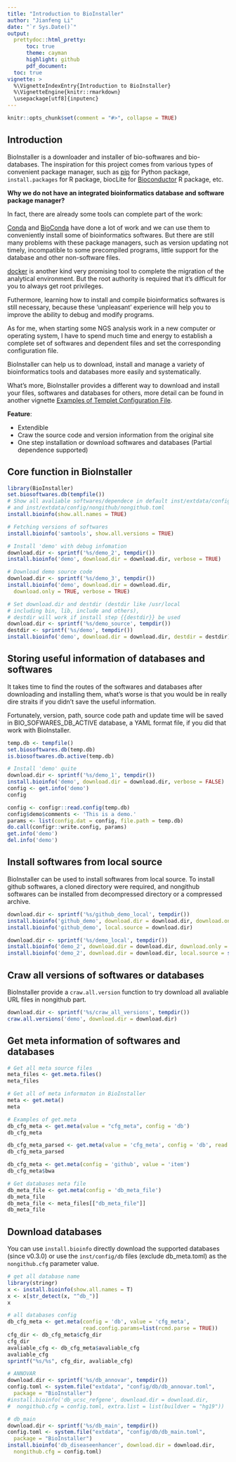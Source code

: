 ```yaml
---
title: "Introduction to BioInstaller"
author: "Jianfeng Li"
date: "`r Sys.Date()`"
output:
  prettydoc::html_pretty:
      toc: true
      theme: cayman
      highlight: github
      pdf_document:
  toc: true
vignette: >
  %\VignetteIndexEntry{Introduction to BioInstaller}
  %\VignetteEngine{knitr::rmarkdown}
  \usepackage[utf8]{inputenc}
---
```


```r
knitr::opts_chunk$set(comment = "#>", collapse = TRUE)
```

## Introduction

BioInstaller is a downloader and installer of bio-softwares and bio-databases. The inspiration for this project comes from various types of convenient package manager, such as [pip](https://pypi.python.org/pypi/pip) for Python package, `install.packages` for R package, biocLite for [Bioconductor](http://www.bioconductor.org) R package, etc.

**Why we do not have an integrated bioinformatics database and software package manager?**

In fact, there are already some tools can complete part of the work:

[Conda](https://conda.io/docs/intro.html) and [BioConda](http://bioconda.github.io) have done a lot of work and we can use them to conveniently install some of bioinformatics softwares. But there are still many problems with these package managers, such as version updating not timely, incompatible to some precompiled programs, little support for the database and other non-software files.

[docker](https://www.docker.com/) is another kind very promising tool to complete the migration of the analytical environment. But the root authority is required that it's difficult for you to always get root privileges.

Futhermore, learning how to install and compile bioinformatics softwares is still necessary, because these 'unpleasant' experience will help you to improve the ability to debug and modify programs.

As for me, when starting some NGS analysis work in a new computer or operating system, I have to spend much time and energy to
establish a complete set of softwares and dependent files and set the corresponding configuration file.

BioInstaller can help us to download, install and manage a variety of bioinformatics tools and databases more easily and systematically.

What's more, BioInstaller provides a different way to download and install your files, softwares and databases for others, more detail can be found in another vignette [Examples of Templet Configuration File](https://CRAN.R-project.org/package=BioInstaller/vignettes/write_configuration_file.html).

**Feature**:

- Extendible
- Craw the source code and version information from the original site
- One step installation or download softwares and databases (Partial dependence supported)

## Core function in BioInstaller

```r
library(BioInstaller)
set.biosoftwares.db(tempfile())
# Show all avaliable softwares/dependece in default inst/extdata/config/github/github.toml 
# and inst/extdata/config/nongithub/nongithub.toml
install.bioinfo(show.all.names = TRUE)

# Fetching versions of softwares
install.bioinfo('samtools', show.all.versions = TRUE)

# Install 'demo' with debug infomation
download.dir <- sprintf('%s/demo_2', tempdir())
install.bioinfo('demo', download.dir = download.dir, verbose = TRUE)

# Download demo source code
download.dir <- sprintf('%s/demo_3', tempdir())
install.bioinfo('demo', download.dir = download.dir,
  download.only = TRUE, verbose = TRUE)

# Set download.dir and destdir (destdir like /usr/local 
# including bin, lib, include and others), 
# destdir will work if install step {{destdir}} be used
download.dir <- sprintf('%s/demo_source', tempdir())
destdir <- sprintf('%s/demo', tempdir())
install.bioinfo('demo', download.dir = download.dir, destdir = destdir)
```

## Storing useful information of databases and softwares

It takes time to find the routes of the softwares and databases after downloading and installing them, what’s worse is that you would be in really dire straits if you didn't save the useful information. 

Fortunately, version, path, source code path and update time will be saved in BIO_SOFWARES_DB_ACTIVE database, a YAML format file, if you did that work with BioInstaller.

```r
temp.db <- tempfile()
set.biosoftwares.db(temp.db)
is.biosoftwares.db.active(temp.db)

# Install 'demo' quite
download.dir <- sprintf('%s/demo_1', tempdir())
install.bioinfo('demo', download.dir = download.dir, verbose = FALSE)
config <- get.info('demo')
config

config <- configr::read.config(temp.db)
config$demo$comments <- 'This is a demo.'
params <- list(config.dat = config, file.path = temp.db)
do.call(configr::write.config, params)
get.info('demo')
del.info('demo')
```

## Install softwares from local source

BioInstaller can be used to install softwares from local source. To install github softwares, a cloned directory were required, and nongithub softwares can be installed from decompressed directory or a compressed archive.

```r
download.dir <- sprintf('%s/github_demo_local', tempdir())
install.bioinfo('github_demo', download.dir = download.dir, download.only = TRUE, verbose = FALSE)
install.bioinfo('github_demo', local.source = download.dir)

download.dir <- sprintf('%s/demo_local', tempdir())
install.bioinfo('demo_2', download.dir = download.dir, download.only = TRUE, verbose = FALSE)
install.bioinfo('demo_2', download.dir = download.dir, local.source = sprintf('%s/GRCh37_MT_ensGene.txt.gz', download.dir), decompress = TRUE)
```

## Craw all versions of softwares or databases

BioInstaller provide a `craw.all.version` function to try download all avaliable URL files in nongithub part.

```r
download.dir <- sprintf('%s/craw_all_versions', tempdir())
craw.all.versions('demo', download.dir = download.dir)
```

## Get meta information of softwares and databases

```r
# Get all meta source files
meta_files <- get.meta.files()
meta_files

# Get all of meta informaton in BioInstaller
meta <- get.meta()
meta

# Examples of get.meta
db_cfg_meta <- get.meta(value = "cfg_meta", config = 'db')
db_cfg_meta

db_cfg_meta_parsed <- get.meta(value = 'cfg_meta', config = 'db', read.config.params = list(rcmd.parse = TRUE))
db_cfg_meta_parsed

db_cfg_meta <- get.meta(config = 'github', value = 'item')
db_cfg_meta$bwa

# Get databases meta file
db_meta_file <- get.meta(config = 'db_meta_file')
db_meta_file
db_meta_file <- meta_files[["db_meta_file"]]
db_meta_file
```

## Download databases

You can use `install.bioinfo` directly download the supported databases (since v0.3.0) or use the `inst/config/db` files (exclude db_meta.toml) as the `nongithub.cfg` parameter value.

```r
# get all database name
library(stringr)
x <- install.bioinfo(show.all.names = T)
x <- x[str_detect(x, "^db_")]
x

# all databases config 
db_cfg_meta <- get.meta(config = 'db', value = 'cfg_meta', 
                        read.config.params=list(rcmd.parse = TRUE))
cfg_dir <- db_cfg_meta$cfg_dir
cfg_dir
avaliable_cfg <- db_cfg_meta$avaliable_cfg
avaliable_cfg
sprintf("%s/%s", cfg_dir, avaliable_cfg)

# ANNOVAR
download.dir <- sprintf('%s/db_annovar', tempdir())
config.toml <- system.file("extdata", "config/db/db_annovar.toml", 
  package = "BioInstaller")
#install.bioinfo('db_ucsc_refgene', download.dir = download.dir, 
#  nongithub.cfg = config.toml, extra.list = list(buildver = "hg19"))

# db_main
download.dir <- sprintf('%s/db_main', tempdir())
config.toml <- system.file("extdata", "config/db/db_main.toml", 
  package = "BioInstaller")
install.bioinfo('db_diseaseenhancer', download.dir = download.dir, 
  nongithub.cfg = config.toml)
```
